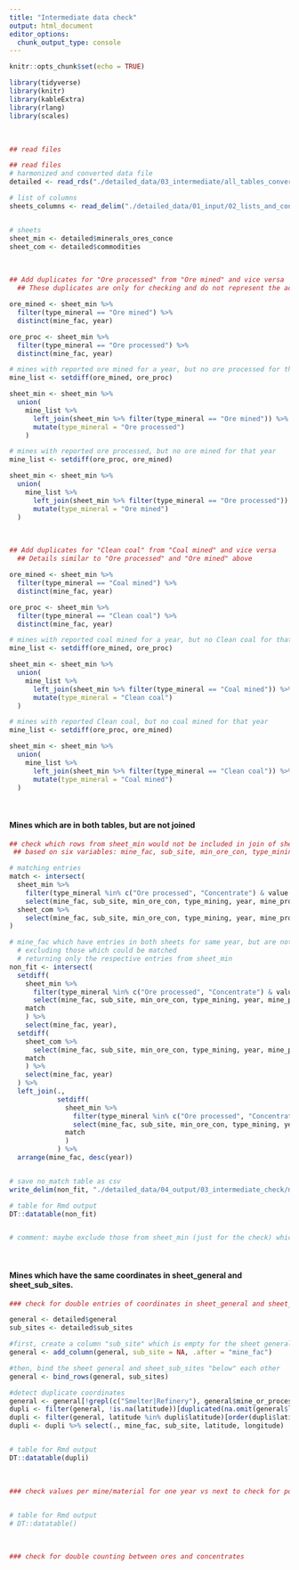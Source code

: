 ```yaml
---
title: "Intermediate data check"
output: html_document
editor_options: 
  chunk_output_type: console
---
```


```r
knitr::opts_chunk$set(echo = TRUE)

library(tidyverse)
library(knitr)
library(kableExtra)
library(rlang)
library(scales)
```

<br> 

```r

## read files

## read files
# harmonized and converted data file
detailed <- read_rds("./detailed_data/03_intermediate/all_tables_converted.rds")

# list of columns
sheets_columns <- read_delim("./detailed_data/01_input/02_lists_and_concordance_tables/sheets_columns.csv", delim = ";")


# sheets
sheet_min <- detailed$minerals_ores_conce
sheet_com <- detailed$commodities

```

<br> 

```r
## Add duplicates for "Ore processed" from "Ore mined" and vice versa
  ## These duplicates are only for checking and do not represent the actual duplicates introduced later after aggregation (the main reason being that without prior aggregation the duplicates might potentially create false values, especially due to different sub-sites, different mining types, and different ores) -> However, for this purpose here, it seems appropriate to include it prior aggregation as proxy values without differentiating by sub_site/type_mining/type_mineral, but only mine_fac and year.

ore_mined <- sheet_min %>%
  filter(type_mineral == "Ore mined") %>%
  distinct(mine_fac, year)

ore_proc <- sheet_min %>%
  filter(type_mineral == "Ore processed") %>%
  distinct(mine_fac, year)

# mines with reported ore mined for a year, but no ore processed for that year
mine_list <- setdiff(ore_mined, ore_proc)

sheet_min <- sheet_min %>% 
  union(
    mine_list %>%
      left_join(sheet_min %>% filter(type_mineral == "Ore mined")) %>%
      mutate(type_mineral = "Ore processed")
    )

# mines with reported ore processed, but no ore mined for that year
mine_list <- setdiff(ore_proc, ore_mined)

sheet_min <- sheet_min %>% 
  union(
    mine_list %>%
      left_join(sheet_min %>% filter(type_mineral == "Ore processed")) %>%
      mutate(type_mineral = "Ore mined")
  )

```

<br> 

```r
## Add duplicates for "Clean coal" from "Coal mined" and vice versa
  ## Details similar to "Ore processed" and "Ore mined" above

ore_mined <- sheet_min %>%
  filter(type_mineral == "Coal mined") %>%
  distinct(mine_fac, year)

ore_proc <- sheet_min %>%
  filter(type_mineral == "Clean coal") %>%
  distinct(mine_fac, year)

# mines with reported coal mined for a year, but no Clean coal for that year
mine_list <- setdiff(ore_mined, ore_proc)

sheet_min <- sheet_min %>% 
  union(
    mine_list %>%
      left_join(sheet_min %>% filter(type_mineral == "Coal mined")) %>%
      mutate(type_mineral = "Clean coal")
  )

# mines with reported Clean coal, but no coal mined for that year
mine_list <- setdiff(ore_proc, ore_mined)

sheet_min <- sheet_min %>% 
  union(
    mine_list %>%
      left_join(sheet_min %>% filter(type_mineral == "Clean coal")) %>%
      mutate(type_mineral = "Coal mined")
  )

```

<br> 

#### Mines which are in both tables, but are not joined

```r
## check which rows from sheet_min would not be included in join of sheet_com, because variables don't fit
 ## based on six variables: mine_fac, sub_site, min_ore_con, type_mining, year, mine_processing

# matching entries
match <- intersect(
  sheet_min %>%
    filter(type_mineral %in% c("Ore processed", "Concentrate") & value != 0) %>%
    select(mine_fac, sub_site, min_ore_con, type_mining, year, mine_processing),
  sheet_com %>%
    select(mine_fac, sub_site, min_ore_con, type_mining, year, mine_processing)
)

# mine_fac which have entries in both sheets for same year, but are not matched
  # excluding those which could be matched
  # returning only the respective entries from sheet_min
non_fit <- intersect(
  setdiff(
    sheet_min %>%
      filter(type_mineral %in% c("Ore processed", "Concentrate") & value != 0) %>%
      select(mine_fac, sub_site, min_ore_con, type_mining, year, mine_processing),
    match
    ) %>%
    select(mine_fac, year),
  setdiff(
    sheet_com %>%
      select(mine_fac, sub_site, min_ore_con, type_mining, year, mine_processing),
    match
    ) %>%
    select(mine_fac, year)
  ) %>%
  left_join(.,
            setdiff(
              sheet_min %>%
                filter(type_mineral %in% c("Ore processed", "Concentrate") & value != 0) %>%
                select(mine_fac, sub_site, min_ore_con, type_mining, year, mine_processing),
              match
              )
            ) %>%
  arrange(mine_fac, desc(year))


# save no_match table as csv
write_delim(non_fit, "./detailed_data/04_output/03_intermediate_check/non_fit.csv", delim = ";")

# table for Rmd output
DT::datatable(non_fit)  


# comment: maybe exclude those from sheet_min (just for the check) which are not Oxide ores and at the same time have also a concentrate production reported (e.g. sulphide ore resulting in concentrate) ??? because then content is likely provided for concentrate already


```

<br> 

#### Mines which have the same coordinates in sheet_general and sheet_sub_sites. 

```r

### check for double entries of coordinates in sheet_general and sheet_sub_sites

general <- detailed$general
sub_sites <- detailed$sub_sites

#first, create a column "sub_site" which is empty for the sheet general
general <- add_column(general, sub_site = NA, .after = "mine_fac")

#then, bind the sheet general and sheet_sub_sites "below" each other
general <- bind_rows(general, sub_sites)

#detect duplicate coordinates
general <- general[!grepl(c("Smelter|Refinery"), general$mine_or_processing, ignore.case = TRUE),]
dupli <- filter(general, !is.na(latitude))[duplicated(na.omit(general$latitude)),]
dupli <- filter(general, latitude %in% dupli$latitude)[order(dupli$latitude),]
dupli <- dupli %>% select(., mine_fac, sub_site, latitude, longitude)


# table for Rmd output
DT::datatable(dupli)


```

<br> 

```r

### check values per mine/material for one year vs next to check for potential typos, i.e. outliers in time series


# table for Rmd output
# DT::datatable()  

```

<br> 

```r

### check for double counting between ores and concentrates


```

<br> 

```r



```

<br> 

```r

```

